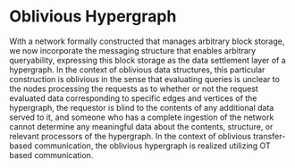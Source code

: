 
# Oblivious Hypergraph

With a network formally constructed that manages arbitrary block storage, we now incorporate the messaging structure that enables arbitrary queryability, expressing this block storage as the data settlement layer of a hypergraph.
In the context of oblivious data structures, this particular construction is oblivious in the sense that evaluating queries is unclear to the nodes processing the requests as to whether or not the request evaluated data corresponding to specific edges and vertices of the hypergraph, the requestor is blind to the contents of any additional data served to it, and someone who has a complete ingestion of the network cannot determine any meaningful data about the contents, structure, or relevant processors of the hypergraph.
In the context of oblivious transfer-based communication, the oblivious hypergraph is realized utilizing OT based communication.

<Figure src="/img/docs/discover/oblivious-hypergraph/Hypergraph.png" alt="A diagram depicting a hypergraph"/>

<DocCardList />
